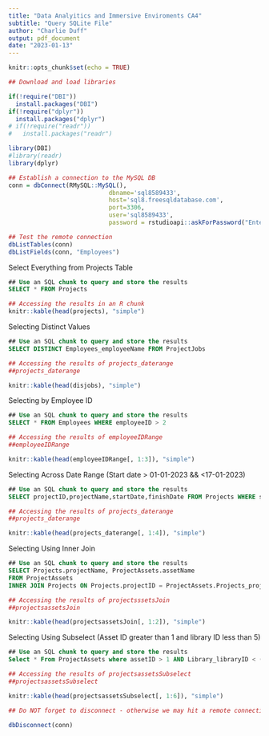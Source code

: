 ```yaml
---
title: "Data Analyitics and Immersive Enviroments CA4"
subtitle: "Query SQLite File"
author: "Charlie Duff"
output: pdf_document
date: "2023-01-13"
---
```


```r
knitr::opts_chunk$set(echo = TRUE)

## Download and load libraries

if(!require("DBI"))
  install.packages("DBI")
if(!require("dplyr"))
  install.packages("dplyr")
# if(!require("readr"))
#   install.packages("readr")

library(DBI)
#library(readr)
library(dplyr)


```




```r
## Establish a connection to the MySQL DB
conn = dbConnect(RMySQL::MySQL(),
                            dbname='sql8589433',
                            host='sql8.freesqldatabase.com',
                            port=3306,
                            user='sql8589433',
                            password = rstudioapi::askForPassword("Enter database password"))
```



```r
## Test the remote connection
dbListTables(conn)
dbListFields(conn, "Employees")
```


Select Everything from Projects Table
```sql
## Use an SQL chunk to query and store the results
SELECT * FROM Projects
```

```r
## Accessing the results in an R chunk
knitr::kable(head(projects), "simple")
```

Selecting Distinct Values
```sql
## Use an SQL chunk to query and store the results
SELECT DISTINCT Employees_employeeName FROM ProjectJobs
```

```r
## Accessing the results of projects_daterange
##projects_daterange

knitr::kable(head(disjobs), "simple")
```

Selecting by Employee ID
```sql
## Use an SQL chunk to query and store the results
SELECT * FROM Employees WHERE employeeID > 2
```

```r
## Accessing the results of employeeIDRange
##employeeIDRange

knitr::kable(head(employeeIDRange[, 1:3]), "simple")
```

Selecting Across Date Range (Start date > 01-01-2023 && <17-01-2023)
```sql
## Use an SQL chunk to query and store the results
SELECT projectID,projectName,startDate,finishDate FROM Projects WHERE startDate > "2023-01-01" && startDate < "2023-01-17"
```

```r
## Accessing the results of projects_daterange
##projects_daterange

knitr::kable(head(projects_daterange[, 1:4]), "simple")
```

Selecting Using Inner Join 
```sql
## Use an SQL chunk to query and store the results
SELECT Projects.projectName, ProjectAssets.assetName
FROM ProjectAssets
INNER JOIN Projects ON Projects.projectID = ProjectAssets.Projects_projectID
```

```r
## Accessing the results of projectsssetsJoin
##projectsassetsJoin

knitr::kable(head(projectsassetsJoin[, 1:2]), "simple")
```


Selecting Using Subselect (Asset ID greater than 1 and library ID less than 5)
```sql
## Use an SQL chunk to query and store the results
Select * From ProjectAssets where assetID > 1 AND Library_libraryID < (Select libraryID from Library where assetName = "World")
```


```r
## Accessing the results of projectsassetsSubselect
##projectsassetsSubselect

knitr::kable(head(projectsassetsSubselect[, 1:6]), "simple")
```

```r
## Do NOT forget to disconnect - otherwise we may hit a remote connection limit

dbDisconnect(conn)
```
